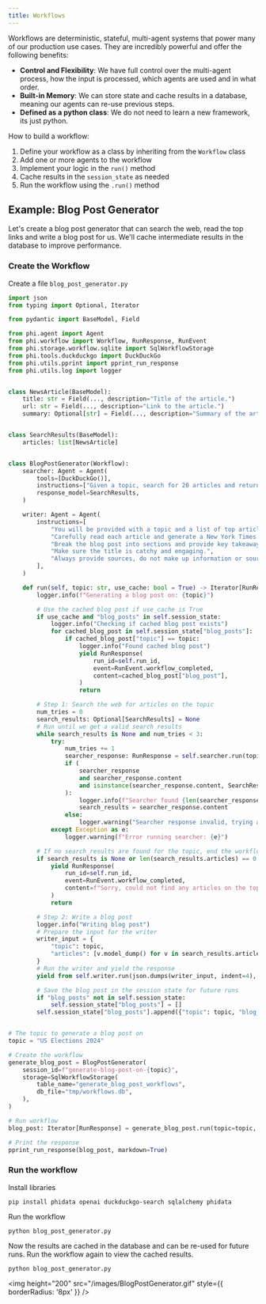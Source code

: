```yaml
---
title: Workflows
---
```


Workflows are deterministic, stateful, multi-agent systems that power many of our production use cases. They are incredibly powerful and offer the following benefits:

- **Control and Flexibility**: We have full control over the multi-agent process, how the input is processed, which agents are used and in what order.
- **Built-in Memory**: We can store state and cache results in a database, meaning our agents can re-use previous steps.
- **Defined as a python class**: We do not need to learn a new framework, its just python.

How to build a workflow:
1. Define your workflow as a class by inheriting from the `Workflow` class
2. Add one or more agents to the workflow
3. Implement your logic in the `run()` method
4. Cache results in the `session_state` as needed
5. Run the workflow using the `.run()` method

## Example: Blog Post Generator

Let's create a blog post generator that can search the web, read the top links and write a blog post for us. We'll cache intermediate results in the database to improve performance.

### Create the Workflow

Create a file `blog_post_generator.py`

```python blog_post_generator.py
import json
from typing import Optional, Iterator

from pydantic import BaseModel, Field

from phi.agent import Agent
from phi.workflow import Workflow, RunResponse, RunEvent
from phi.storage.workflow.sqlite import SqlWorkflowStorage
from phi.tools.duckduckgo import DuckDuckGo
from phi.utils.pprint import pprint_run_response
from phi.utils.log import logger


class NewsArticle(BaseModel):
    title: str = Field(..., description="Title of the article.")
    url: str = Field(..., description="Link to the article.")
    summary: Optional[str] = Field(..., description="Summary of the article if available.")


class SearchResults(BaseModel):
    articles: list[NewsArticle]


class BlogPostGenerator(Workflow):
    searcher: Agent = Agent(
        tools=[DuckDuckGo()],
        instructions=["Given a topic, search for 20 articles and return the 5 most relevant articles."],
        response_model=SearchResults,
    )

    writer: Agent = Agent(
        instructions=[
            "You will be provided with a topic and a list of top articles on that topic.",
            "Carefully read each article and generate a New York Times worthy blog post on that topic.",
            "Break the blog post into sections and provide key takeaways at the end.",
            "Make sure the title is catchy and engaging.",
            "Always provide sources, do not make up information or sources.",
        ],
    )

    def run(self, topic: str, use_cache: bool = True) -> Iterator[RunResponse]:
        logger.info(f"Generating a blog post on: {topic}")

        # Use the cached blog post if use_cache is True
        if use_cache and "blog_posts" in self.session_state:
            logger.info("Checking if cached blog post exists")
            for cached_blog_post in self.session_state["blog_posts"]:
                if cached_blog_post["topic"] == topic:
                    logger.info("Found cached blog post")
                    yield RunResponse(
                        run_id=self.run_id,
                        event=RunEvent.workflow_completed,
                        content=cached_blog_post["blog_post"],
                    )
                    return

        # Step 1: Search the web for articles on the topic
        num_tries = 0
        search_results: Optional[SearchResults] = None
        # Run until we get a valid search results
        while search_results is None and num_tries < 3:
            try:
                num_tries += 1
                searcher_response: RunResponse = self.searcher.run(topic)
                if (
                    searcher_response
                    and searcher_response.content
                    and isinstance(searcher_response.content, SearchResults)
                ):
                    logger.info(f"Searcher found {len(searcher_response.content.articles)} articles.")
                    search_results = searcher_response.content
                else:
                    logger.warning("Searcher response invalid, trying again...")
            except Exception as e:
                logger.warning(f"Error running searcher: {e}")

        # If no search_results are found for the topic, end the workflow
        if search_results is None or len(search_results.articles) == 0:
            yield RunResponse(
                run_id=self.run_id,
                event=RunEvent.workflow_completed,
                content=f"Sorry, could not find any articles on the topic: {topic}",
            )
            return

        # Step 2: Write a blog post
        logger.info("Writing blog post")
        # Prepare the input for the writer
        writer_input = {
            "topic": topic,
            "articles": [v.model_dump() for v in search_results.articles],
        }
        # Run the writer and yield the response
        yield from self.writer.run(json.dumps(writer_input, indent=4), stream=True)

        # Save the blog post in the session state for future runs
        if "blog_posts" not in self.session_state:
            self.session_state["blog_posts"] = []
        self.session_state["blog_posts"].append({"topic": topic, "blog_post": self.writer.run_response.content})


# The topic to generate a blog post on
topic = "US Elections 2024"

# Create the workflow
generate_blog_post = BlogPostGenerator(
    session_id=f"generate-blog-post-on-{topic}",
    storage=SqlWorkflowStorage(
        table_name="generate_blog_post_workflows",
        db_file="tmp/workflows.db",
    ),
)

# Run workflow
blog_post: Iterator[RunResponse] = generate_blog_post.run(topic=topic, use_cache=True)

# Print the response
pprint_run_response(blog_post, markdown=True)
```

### Run the workflow

Install libraries

```shell
pip install phidata openai duckduckgo-search sqlalchemy phidata
```

Run the workflow

```shell
python blog_post_generator.py
```

Now the results are cached in the database and can be re-used for future runs. Run the workflow again to view the cached results.

```shell
python blog_post_generator.py
```

<img
  height="200"
  src="/images/BlogPostGenerator.gif"
  style={{ borderRadius: '8px' }}
/>
